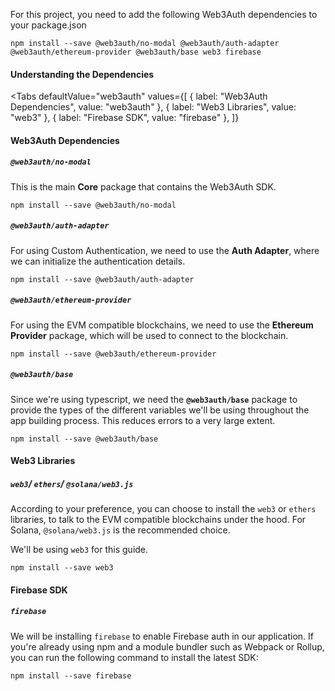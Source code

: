 
For this project, you need to add the following Web3Auth dependencies to your package.json

```shell
npm install --save @web3auth/no-modal @web3auth/auth-adapter @web3auth/ethereum-provider @web3auth/base web3 firebase
```

#### Understanding the Dependencies

<Tabs
defaultValue="web3auth"
values={[
  { label: "Web3Auth Dependencies", value: "web3auth" },
  { label: "Web3 Libraries", value: "web3" },
  { label: "Firebase SDK", value: "firebase" },
]}
>
<TabItem value="web3auth">

#### Web3Auth Dependencies

##### `@web3auth/no-modal`

This is the main **Core** package that contains the Web3Auth SDK.

```shell
npm install --save @web3auth/no-modal
```

##### `@web3auth/auth-adapter`

For using Custom Authentication, we need to use the **Auth Adapter**, where we can initialize the
authentication details.

```shell
npm install --save @web3auth/auth-adapter
```

##### `@web3auth/ethereum-provider`

For using the EVM compatible blockchains, we need to use the **Ethereum Provider** package, which
will be used to connect to the blockchain.

```shell
npm install --save @web3auth/ethereum-provider
```

##### `@web3auth/base`

Since we're using typescript, we need the **`@web3auth/base`** package to provide the types of the
different variables we'll be using throughout the app building process. This reduces errors to a
very large extent.

```shell
npm install --save @web3auth/base
```

</TabItem>
<TabItem value="web3">

#### Web3 Libraries

##### `web3`/ `ethers`/ `@solana/web3.js`

According to your preference, you can choose to install the `web3` or `ethers` libraries, to talk to
the EVM compatible blockchains under the hood. For Solana, `@solana/web3.js` is the recommended
choice.

We'll be using `web3` for this guide.

```shell
npm install --save web3
```

</TabItem>

<TabItem value="firebase">

#### Firebase SDK

##### `firebase`

We will be installing `firebase` to enable Firebase auth in our application. If you're already using
npm and a module bundler such as Webpack or Rollup, you can run the following command to install the
latest SDK:

```shell
npm install --save firebase
```

</TabItem>

</Tabs>
